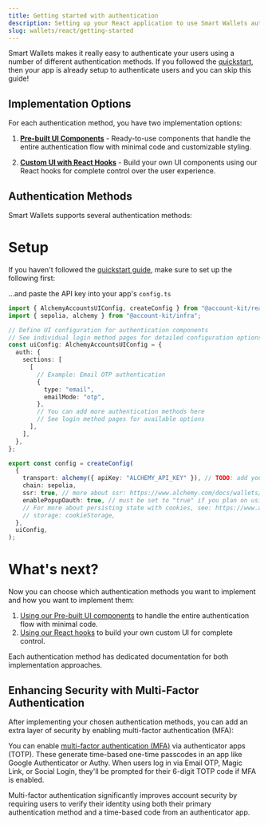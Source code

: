 ```yaml
---
title: Getting started with authentication
description: Setting up your React application to use Smart Wallets authentication
slug: wallets/react/getting-started
---
```


Smart Wallets makes it really easy to authenticate your users using a number of different authentication methods. If you followed the [quickstart](/wallets/react/quickstart), then your app is already setup to authenticate users and you can skip this guide!

## Implementation Options

For each authentication method, you have two implementation options:

1. [**Pre-built UI Components**](/wallets/react/ui-components) - Ready-to-use components that handle the entire authentication flow with minimal code and customizable styling.

2. [**Custom UI with React Hooks**](/wallets/react/react-hooks) - Build your own UI components using our React hooks for complete control over the user experience.

## Authentication Methods

Smart Wallets supports several authentication methods:

<Markdown src="./shared/authentication-methods.mdx" />

# Setup

If you haven't followed the [quickstart guide](/wallets/react/quickstart), make sure to set up the following first:

<Markdown src="../../shared/get-api-key.mdx" />

...and paste the API key into your app's `config.ts`

```ts twoslash config.ts
import { AlchemyAccountsUIConfig, createConfig } from "@account-kit/react";
import { sepolia, alchemy } from "@account-kit/infra";

// Define UI configuration for authentication components
// See individual login method pages for detailed configuration options
const uiConfig: AlchemyAccountsUIConfig = {
  auth: {
    sections: [
      [
        // Example: Email OTP authentication
        {
          type: "email",
          emailMode: "otp",
        },
        // You can add more authentication methods here
        // See login method pages for available options
      ],
    ],
  },
};

export const config = createConfig(
  {
    transport: alchemy({ apiKey: "ALCHEMY_API_KEY" }), // TODO: add your Alchemy API key - https://dashboard.alchemy.com/accounts
    chain: sepolia,
    ssr: true, // more about ssr: https://www.alchemy.com/docs/wallets/react/ssr
    enablePopupOauth: true, // must be set to "true" if you plan on using popup rather than redirect in the social login flow
    // For more about persisting state with cookies, see: https://www.alchemy.com/docs/wallets/react/ssr#persisting-the-account-state
    // storage: cookieStorage,
  },
  uiConfig,
);
```

# What's next?

Now you can choose which authentication methods you want to implement and how you want to implement them:

1. [Using our Pre-built UI components](/wallets/react/ui-components) to handle the entire authentication flow with minimal code.
2. [Using our React hooks](/wallets/react/react-hooks) to build your own custom UI for complete control.

Each authentication method has dedicated documentation for both implementation approaches.

## Enhancing Security with Multi-Factor Authentication

After implementing your chosen authentication methods, you can add an extra layer of security by enabling multi-factor authentication (MFA):

You can enable [multi-factor authentication (MFA)](/wallets/react/mfa/setup-mfa) via authenticator apps (TOTP). These generate time-based one-time passcodes in an app like Google Authenticator or Authy. When users log in via Email OTP, Magic Link, or Social Login, they'll be prompted for their 6-digit TOTP code if MFA is enabled.

Multi-factor authentication significantly improves account security by requiring users to verify their identity using both their primary authentication method and a time-based code from an authenticator app.
